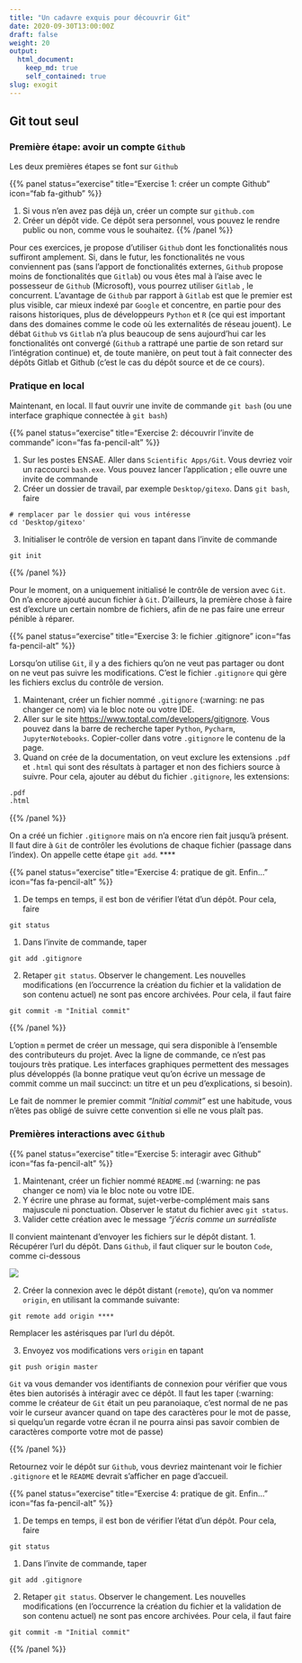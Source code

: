 ```yaml
---
title: "Un cadavre exquis pour découvrir Git"
date: 2020-09-30T13:00:00Z
draft: false
weight: 20
output: 
  html_document:
    keep_md: true
    self_contained: true
slug: exogit
---
```


<!--- Inspirations
https://github.com/corent01/03-Swartz/blob/master/Parcours/01-La-prairie/git/exercice-git-cadavre-exquis.md
https://github.com/simplonco/cadavre-request
------>

## Git tout seul

### Première étape: avoir un compte `Github`

Les deux premières étapes se font sur `Github`

{{% panel status="exercise" title="Exercise 1: créer un compte Github" icon="fab fa-github" %}}

1. Si vous n'en avez pas déjà un, créer un compte sur `github.com`
2. Créer un dépôt vide. Ce dépôt sera personnel, vous pouvez le rendre public
ou non, comme vous le souhaitez.
{{% /panel %}}

Pour ces exercices, je propose d'utiliser `Github` dont les fonctionalités
nous suffiront amplement. Si, 
dans le futur, les fonctionalités ne vous conviennent pas (sans l'apport de fonctionalités
externes, `Github` propose moins de fonctionalités que `Gitlab`) ou vous êtes
mal à l'aise avec le possesseur de `Github` (Microsoft), vous pourrez utiliser
`Gitlab` <i class="fab fa-gitlab"></i>, le concurrent.
L'avantage de `Github` par rapport à `Gitlab` est que le premier est plus visible, car
mieux indexé par `Google` et concentre, en partie pour des raisons historiques, plus
de développeurs `Python` et `R` (ce qui est important dans des domaines comme
le code où les externalités de réseau jouent). Le débat `Github` vs `Gitlab` n'a
plus beaucoup de sens aujourd'hui car les fonctionalités ont convergé (`Github` 
a rattrapé une partie de son retard sur l'intégration continue) et, de toute
manière, on peut tout à fait connecter des dépôts Gitlab et Github (c'est le cas
du dépôt source <a href="https://github.com/linogaliana/python-datascientist" class="github"><i class="fab fa-github"></i></a> et <a href="https://gitlab.com/linogaliana/python-datascientist" class="github"><i class="fab fa-gitlab"></i></a> de ce cours). 

### Pratique en local

Maintenant, en local. Il faut ouvrir une invite de commande `git bash` (ou une
interface graphique connectée à `git bash`)

{{% panel status="exercise" title="Exercise 2: découvrir l'invite de commande" icon="fas fa-pencil-alt" %}}

1. Sur les postes ENSAE. Aller dans `Scientific Apps/Git`. Vous devriez voir
un raccourci `bash.exe`. Vous pouvez lancer l'application ; elle ouvre une 
invite de commande
2. Créer un dossier de travail, par exemple `Desktop/gitexo`. Dans `git bash`,
faire 

~~~shell
# remplacer par le dossier qui vous intéresse
cd 'Desktop/gitexo'
~~~

3. Initialiser le contrôle de version en tapant dans l'invite de commande

~~~shell
git init
~~~

{{% /panel %}}

Pour le moment, on a uniquement initialisé le contrôle de version avec `Git`. 
On n'a encore ajouté aucun fichier à `Git`. D'ailleurs, la première 
chose à faire est d'exclure un certain nombre de fichiers, afin de ne pas
faire une erreur pénible à réparer.

{{% panel status="exercise" title="Exercise 3: le fichier .gitignore" icon="fas fa-pencil-alt" %}}

Lorsqu'on utilise `Git`, il y a des fichiers qu'on ne veut pas partager
ou dont on ne veut pas suivre les modifications. C'est le fichier `.gitignore`
qui gère les fichiers exclus du contrôle de version.

1. Maintenant, créer un fichier nommé `.gitignore` (:warning: ne pas changer
ce nom) via le bloc note ou votre IDE. 
1. Aller sur le site <https://www.toptal.com/developers/gitignore>. Vous pouvez
dans la barre de recherche taper  `Python`, `Pycharm`, `JupyterNotebooks`. 
Copier-coller dans votre `.gitignore` le contenu de la page. 
1. Quand on crée de la documentation, on veut exclure les extensions `.pdf`
et `.html` qui sont des résultats à partager et non des fichiers source à
suivre. Pour cela, ajouter au début du fichier `.gitignore`, les extensions:

~~~markdown
.pdf
.html
~~~


{{% /panel %}}


On a créé un fichier `.gitignore` mais on n'a encore rien fait jusqu'à présent.
Il faut dire à `Git` de contrôler les évolutions de chaque fichier 
(passage dans l'index). On appelle cette étape `git add`. ****

{{% panel status="exercise" title="Exercise 4: pratique de git. Enfin..." icon="fas fa-pencil-alt" %}}

1. De temps en temps, il est bon de vérifier l'état d'un dépôt. Pour cela, faire

~~~shell
git status
~~~

1. Dans l'invite de commande, taper

~~~shell
git add .gitignore
~~~

2. Retaper `git status`. Observer le changement. Les nouvelles modifications (en
l'occurrence la création du fichier et la validation de son contenu actuel)
ne sont pas encore archivées. Pour cela, il faut faire

~~~shell
git commit -m "Initial commit"
~~~

{{% /panel %}}

L'option `m` permet de créer un message, qui sera disponible à l'ensemble
des contributeurs du projet. Avec la ligne de commande, ce n'est pas toujours
très pratique. Les interfaces graphiques permettent des messages plus
développés (la bonne pratique veut qu'on écrive un message de commit comme un
mail succinct: un titre et un peu d'explications, si besoin).

Le fait de nommer le premier commit *"Initial commit"* est une
habitude, vous
n'êtes pas obligé de suivre cette convention si elle ne vous plaît pas.

### Premières interactions avec `Github`


{{% panel status="exercise" title="Exercise 5: interagir avec Github" icon="fas fa-pencil-alt" %}}

1. Maintenant, créer un fichier nommé `README.md` (:warning: ne pas changer
ce nom) via le bloc note ou votre IDE. 
2. Y écrire une phrase au format, sujet-verbe-complément mais sans majuscule ni ponctuation.
Observer le statut du fichier avec `git status`.
3. Valider cette création avec le message *"j'écris comme un surréaliste*

Il convient maintenant d'envoyer les fichiers sur le dépôt distant. 
1. Récupérer l'url du dépôt. Dans `Github`, il faut cliquer sur
le bouton `Code`, comme ci-dessous

![](gitclone.png)

2. Créer la connexion avec le dépôt distant (`remote`), qu'on va nommer `origin`,
en utilisant la commande suivante:

~~~~shell
git remote add origin ****
~~~~
Remplacer les astérisques par l'url du dépôt. 

3. Envoyez vos modifications vers `origin` en tapant 

~~~~shell
git push origin master
~~~~

`Git` va vous demander vos identifiants de connexion pour vérifier que vous
êtes bien autorisés à intéragir avec ce dépôt. Il faut les taper (:warning: 
comme le créateur de `Git` était un peu paranoiaque, c'est normal 
de ne pas voir le curseur avancer quand on tape des caractères pour le mot de passe,
si quelqu'un regarde votre écran il ne pourra ainsi pas savoir combien de 
caractères comporte votre mot de passe)


{{% /panel %}}


Retournez voir le dépôt sur `Github`, vous devriez maintenant voir le fichier
`.gitignore` et le `README` devrait s'afficher en page d'accueil. 

{{% panel status="exercise" title="Exercise 4: pratique de git. Enfin..." icon="fas fa-pencil-alt" %}}

1. De temps en temps, il est bon de vérifier l'état d'un dépôt. Pour cela, faire

~~~shell
git status
~~~

1. Dans l'invite de commande, taper

~~~shell
git add .gitignore
~~~

2. Retaper `git status`. Observer le changement. Les nouvelles modifications (en
l'occurrence la création du fichier et la validation de son contenu actuel)
ne sont pas encore archivées. Pour cela, il faut faire

~~~shell
git commit -m "Initial commit"
~~~

{{% /panel %}}


